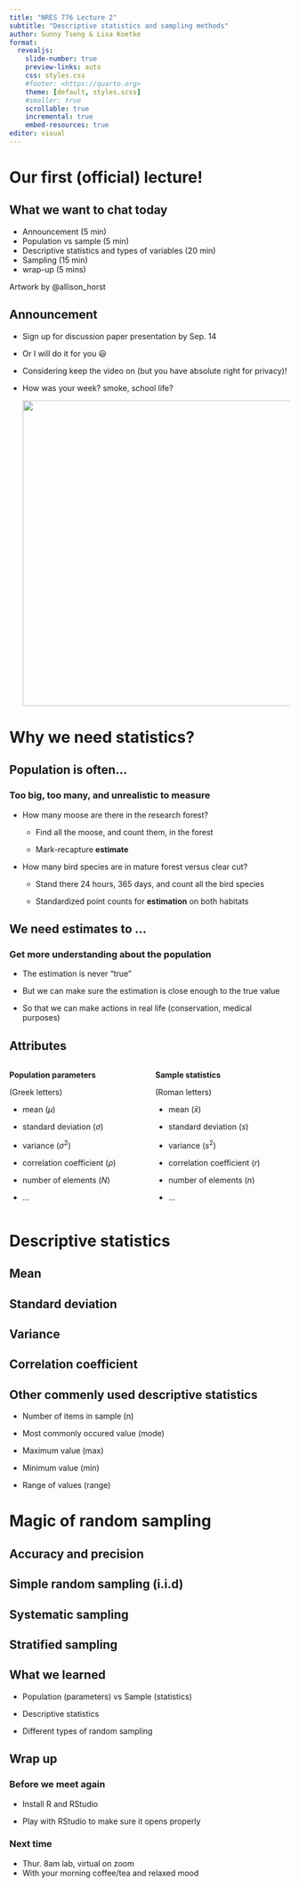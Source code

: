 ```yaml
---
title: "NRES 776 Lecture 2"
subtitle: "Descriptive statistics and sampling methods"
author: Sunny Tseng & Lisa Koetke
format:
  revealjs: 
    slide-number: true
    preview-links: auto
    css: styles.css
    #footer: <https://quarto.org>
    theme: [default, styles.scss]
    #smaller: true
    scrollable: true
    incremental: true
    embed-resources: true
editor: visual
---
```


# Our first (official) lecture!

## What we want to chat today

-   Announcement (5 min)
-   Population vs sample (5 min)
-   Descriptive statistics and types of variables (20 min)
-   Sampling (15 min)
-   wrap-up (5 mins)

::: footer
Artwork by @allison_horst
:::

## Announcement {.smaller}

-   Sign up for discussion paper presentation by Sep. 14

-   Or I will do it for you 😃

-   Considering keep the video on (but you have absolute right for privacy)!

-   How was your week? smoke, school life?

    ![](images/Snapseed.jpg){width="549"}

# Why we need statistics?

## Population is often...

### Too big, too many, and unrealistic to measure

-   How many moose are there in the research forest?

    -   Find all the moose, and count them, in the forest

    -   Mark-recapture **estimate**

-   How many bird species are in mature forest versus clear cut?

    -   Stand there 24 hours, 365 days, and count all the bird species

    -   Standardized point counts for **estimation** on both habitats

## We need estimates to ...

### Get more understanding about the population

-   The estimation is never "true"

-   But we can make sure the estimation is close enough to the true value

-   So that we can make actions in real life (conservation, medical purposes)

## Attributes

::: columns
::: {.column width="50%"}
**Population parameters**

(Greek letters)

-   mean ($\mu$)

-   standard deviation ($\sigma$)

-   variance ($\sigma^2$)

-   correlation coefficient ($\rho$)

-   number of elements ($N$)

-   ...
:::

::: {.column width="50%"}
**Sample statistics**

(Roman letters)

-   mean ($\bar{x}$)

-   standard deviation ($s$)

-   variance ($s^2$)

-   correlation coefficient ($r$)

-   number of elements ($n$)

-   ...
:::
:::

# Descriptive statistics

## Mean 

## Standard deviation

## Variance 

## Correlation coefficient 

## Other commenly used descriptive statistics

-   Number of items in sample (n)

-   Most commonly occured value (mode)

-   Maximum value (max)

-   Minimum value (min)

-   Range of values (range)

# Magic of random sampling 

## Accuracy and precision 

## Simple random sampling (i.i.d)

## Systematic sampling

## Stratified sampling

## What we learned

-   Population (parameters) vs Sample (statistics)

```{=html}
<!-- -->
```
-   Descriptive statistics

-   Different types of random sampling

## Wrap up

### Before we meet again

-   Install R and RStudio

-   Play with RStudio to make sure it opens properly

### Next time

-   Thur. 8am lab, virtual on zoom
-   With your morning coffee/tea and relaxed mood
